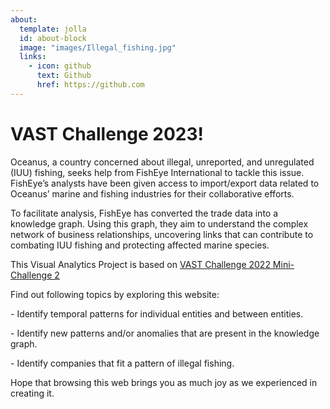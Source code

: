 ```yaml
---
about:
  template: jolla
  id: about-block
  image: "images/Illegal_fishing.jpg"
  links:
    - icon: github
      text: Github
      href: https://github.com
---
```


::: {#about-block}
:::

# VAST Challenge 2023!

Oceanus, a country concerned about illegal, unreported, and unregulated (IUU) fishing, seeks help from FishEye International to tackle this issue. FishEye's analysts have been given access to import/export data related to Oceanus' marine and fishing industries for their collaborative efforts.

To facilitate analysis, FishEye has converted the trade data into a knowledge graph. Using this graph, they aim to understand the complex network of business relationships, uncovering links that can contribute to combating IUU fishing and protecting affected marine species.

This Visual Analytics Project is based on [VAST Challenge 2022 Mini-Challenge 2](https://vast-challenge.github.io/2023/MC2.html)

Find out following topics by exploring this website:

\- Identify temporal patterns for individual entities and between entities.

\- Identify new patterns and/or anomalies that are present in the knowledge graph.

\- Identify companies that fit a pattern of illegal fishing.

Hope that browsing this web brings you as much joy as we experienced in creating it.